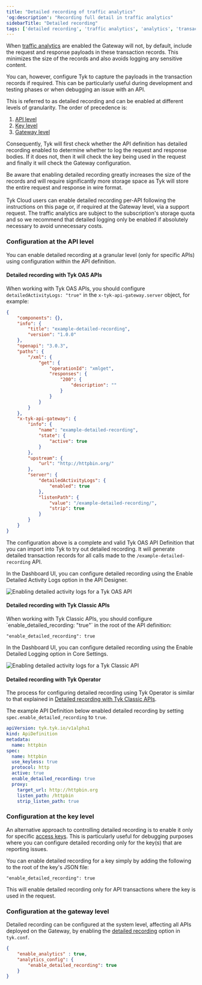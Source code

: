 ```yaml
---
title: "Detailed recording of traffic analytics"
'og:description': "Recording full detail in traffic analytics"
sidebarTitle: "Detailed recording"
tags: ['detailed recording', 'traffic analytics', 'analytics', 'transaction logs', 'traffic monitoring', 'configuration']
---
```


When [traffic analytics](/5.6/product-stack/tyk-gateway/basic-config-and-security/logging-api-traffic/logging-api-traffic) are enabled the Gateway will not, by default, include the request and response payloads in these transaction records. This minimizes the size of the records and also avoids logging any sensitive content.

You can, however, configure Tyk to capture the payloads in the transaction records if required. This can be particularly useful during development and testing phases or when debugging an issue with an API.

This is referred to as detailed recording and can be enabled at different levels of granularity. The order of precedence is:
1. [API level](/5.6/product-stack/tyk-gateway/basic-config-and-security/logging-api-traffic/detailed-recording#configuration-at-the-api-level)
2. [Key level](/5.6/product-stack/tyk-gateway/basic-config-and-security/logging-api-traffic/detailed-recording#configuration-at-the-key-level)
3. [Gateway level](/5.6/product-stack/tyk-gateway/basic-config-and-security/logging-api-traffic/detailed-recording#configuration-at-the-gateway-level)

Consequently, Tyk will first check whether the API definition has detailed recording enabled to determine whether to log the request and response bodies. If it does not, then it will check the key being used in the request and finally it will check the Gateway configuration.


<Note>
Be aware that enabling detailed recording greatly increases the size of the records and will require significantly more storage space as Tyk will store the entire request and response in wire format.
<br />
<br />
Tyk Cloud users can enable detailed recording per-API following the instructions on this page or, if required at the Gateway level, via a support request. The traffic analytics are subject to the subscription's storage quota and so we recommend that detailed logging only be enabled if absolutely necessary to avoid unnecessary costs.
</Note>


### Configuration at the API level

You can enable detailed recording at a granular level (only for specific APIs) using configuration within the API definition.

#### Detailed recording with Tyk OAS APIs

When working with Tyk OAS APIs, you should configure `detailedActivityLogs: "true"` in the `x-tyk-api-gateway.server` object, for example:

```json {hl_lines=["31-33"],linenos=true, linenostart=1}
{
    "components": {},
    "info": {
        "title": "example-detailed-recording",
        "version": "1.0.0"
    },
    "openapi": "3.0.3",
    "paths": {
        "/xml": {
            "get": {
                "operationId": "xmlget",
                "responses": {
                    "200": {
                        "description": ""
                    }
                }
            }
        }
    },
    "x-tyk-api-gateway": {
        "info": {
            "name": "example-detailed-recording",
            "state": {
                "active": true
            }
        },
        "upstream": {
            "url": "http://httpbin.org/"
        },
        "server": {
            "detailedActivityLogs": {
                "enabled": true
            },
            "listenPath": {
                "value": "/example-detailed-recording/",
                "strip": true
            }
        }
    }
}
```

The configuration above is a complete and valid Tyk OAS API Definition that you can import into Tyk to try out detailed recording. It will generate detailed transaction records for all calls made to the `/example-detailed-recording` API.

In the Dashboard UI, you can configure detailed recording using the Enable Detailed Activity Logs option in the API Designer.

<img src="/img/dashboard/api-designer/tyk-oas-detailed-logs.png" alt="Enabling detailed activity logs for a Tyk OAS API" />

<h4 id="tyk-classic">Detailed recording with Tyk Classic APIs</h4>
When working with Tyk Classic APIs, you should configure `enable_detailed_recording: "true"` in the root of the API definition:

```
"enable_detailed_recording": true
```

In the Dashboard UI, you can configure detailed recording using the Enable Detailed Logging option in Core Settings.

<img src="/img/dashboard/endpoint-designer/classic-detailed-logging.png" alt="Enabling detailed activity logs for a Tyk Classic API" />

#### Detailed recording with Tyk Operator

The process for configuring detailed recording using Tyk Operator is similar to that explained in [Detailed recording with Tyk Classic APIs](/5.6/#tyk-classic).

The example API Definition below enabled detailed recording by setting `spec.enable_detailed_recording` to `true`.

```yaml {linenos=true, linenostart=1, hl_lines=["10-10"]}
apiVersion: tyk.tyk.io/v1alpha1
kind: ApiDefinition
metadata:
  name: httpbin
spec:
  name: httpbin
  use_keyless: true
  protocol: http
  active: true
  enable_detailed_recording: true
  proxy:
    target_url: http://httpbin.org
    listen_path: /httpbin
    strip_listen_path: true
```

### Configuration at the key level
An alternative approach to controlling detailed recording is to enable it only for specific [access keys](/5.6/getting-started/key-concepts/what-is-a-session-object). This is particularly useful for debugging purposes where you can configure detailed recording only for the key(s) that are reporting issues.

You can enable detailed recording for a key simply by adding the following to the root of the key's JSON file:

```
"enable_detailed_recording": true
```

<Note>
This will enable detailed recording only for API transactions where the key is used in the request.
</Note>


### Configuration at the gateway level
Detailed recording can be configured at the system level, affecting all APIs deployed on the Gateway, by enabling the [detailed recording](/5.6/tyk-oss-gateway/configuration#analytics_configenable_detailed_recording) option in `tyk.conf`.

```.json
{
    "enable_analytics" : true,
    "analytics_config": {
        "enable_detailed_recording": true
    }
}
```

